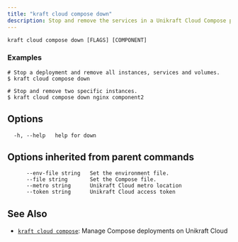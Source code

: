 ```yaml
---
title: "kraft cloud compose down"
description: Stop and remove the services in a Unikraft Cloud Compose project deployment
---
```


```
kraft cloud compose down [FLAGS] [COMPONENT]
```

### Examples

```
# Stop a deployment and remove all instances, services and volumes.
$ kraft cloud compose down

# Stop and remove two specific instances.
$ kraft cloud compose down nginx component2

```

## Options

```
  -h, --help   help for down
```

## Options inherited from parent commands

```
      --env-file string   Set the environment file.
      --file string       Set the Compose file.
      --metro string      Unikraft Cloud metro location
      --token string      Unikraft Cloud access token
```

## See Also

* [`kraft cloud compose`](/docs/cli/reference/kraft/cloud/compose): Manage Compose deployments on Unikraft Cloud

